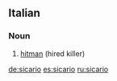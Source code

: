 ==Italian==

===Noun===
{{it-noun|sicar|m|io|i}}

# [[hitman]] (hired killer)

[[de:sicario]]
[[es:sicario]]
[[ru:sicario]]